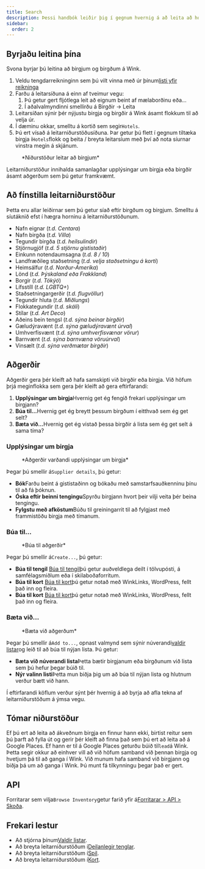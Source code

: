```yaml
---
title: Search
description: Þessi handbók leiðir þig í gegnum hvernig á að leita að hótelum og birgðum.
sidebar:
  order: 2
---
```


## Byrjaðu leitina þína

Svona byrjar þú leitina að birgjum og birgðum á Wink.

1. Veldu tengdarreikninginn sem þú vilt vinna með úr þínum[listi yfir reikninga](https://studio.wink.travel/company/list)
2. Farðu á leitarsíðuna á einn af tveimur vegu:
   1. Þú getur gert fljótlega leit að eignum beint af mælaborðinu eða...
   2. Í aðalvalmyndinni smellirðu á Birgðir → Leita
3. Leitarsíðan sýnir þér nýjustu birgja og birgðir á Wink ásamt flokkum til að velja úr.
4. Í dæminu okkar, smelltu á kortið sem segir`Hotels`.
5. Þú ert vísað á leitarniðurstöðusíðuna. Þar getur þú flett í gegnum tiltæka birgja í`Hotels`flokk og beita / breyta leitarsíum með því að nota síurnar vinstra megin á skjánum.

<figure>
  <CloudinaryImage width="700" height="570" resize="scale" quality="best" alt="Leitarniðurstöður" src="academy/search-results" errorImage="noimage_opaque_nyrtl0.png" />

  <figcaption>*Niðurstöður leitar að birgjum*</figcaption>
</figure>


Leitarniðurstöður innihalda samanlagðar upplýsingar um birgja eða birgðir ásamt aðgerðum sem þú getur framkvæmt.

## Að fínstilla leitarniðurstöður

Þetta eru allar leiðirnar sem þú getur síað eftir birgðum og birgjum. Smelltu á síutáknið efst í hægra horninu á leitarniðurstöðunum.

* Nafn eignar (*t.d. Centara*)
* Nafn birgða (*t.d. Villa*)
* Tegundir birgða (*t.d. heilsulindir*)
* Stjörnugjöf (*t.d. 5 stjörnu gististaðir*)
* Einkunn notendaumsagna (*t.d. 8 / 10*)
* Landfræðileg staðsetning (*t.d. velja staðsetningu á korti*)
* Heimsálfur (*t.d. Norður-Ameríka*)
* Lönd (*t.d. Þýskaland eða Frakkland*)
* Borgir (*t.d. Tókýó*)
* Lífsstíll (*t.d. LGBTQ+*)
* Staðsetningargerðir (*t.d. flugvöllur*)
* Tegundir hluta (*t.d. Miðlungs*)
* Flokkategundir (*t.d. skáli*)
* Stílar (*t.d. Art Deco*)
* Aðeins bein tengsl (*t.d. sýna beinar birgðir*)
* Gæludýravænt (*t.d. sýna gæludýravænt úrval*)
* Umhverfisvænt (*t.d. sýna umhverfisvænar vörur*)
* Barnvænt (*t.d. sýna barnvæna vöruúrval*)
* Vinsælt (*t.d. sýna verðmætar birgðir*)

## Aðgerðir

Aðgerðir gera þér kleift að hafa samskipti við birgðir eða birgja. Við höfum þrjá meginflokka sem gera þér kleift að gera eftirfarandi:

1. **Upplýsingar um birgja**Hvernig get ég fengið frekari upplýsingar um birgjann?
2. **Búa til...**&#x48;vernig get ég breytt þessum birgðum í eitthvað sem ég get selt?
3. **Bæta við...**&#x48;vernig get ég vistað þessa birgðir á lista sem ég get selt á sama tíma?

### Upplýsingar um birgja

<figure>
  <CloudinaryImage width="350" height="190" resize="scale" quality="best" alt="Upplýsingar um birgja" src="academy/supplier-details" errorImage="noimage_opaque_nyrtl0.png" />

  <figcaption>*Aðgerðir varðandi upplýsingar um birgja*</figcaption>
</figure>


Þegar þú smellir á`Supplier details`, þú getur:

* **Bók**Farðu beint á gististaðinn og bókaðu með samstarfsauðkenninu þínu til að fá þóknun.
* **Óska eftir beinni tengingu**Spyrðu birgjann hvort þeir vilji veita þér beina tengingu.
* **Fylgstu með afköstum**Búðu til greiningarrit til að fylgjast með frammistöðu birgja með tímanum.

### Búa til...

<figure>
  <CloudinaryImage width="350" height="238" resize="scale" quality="best" alt="Aðgerðir" src="academy/inventory-actions" errorImage="noimage_opaque_nyrtl0.png" />

  <figcaption>*Búa til aðgerðir*</figcaption>
</figure>


Þegar þú smellir á`Create...`, þú getur:

* **Búa til tengil** [Búa til tengil](/studio/shareable-links)þú getur auðveldlega deilt í tölvupósti, á samfélagsmiðlum eða í skilaboðaforritum.
* **Búa til kort** [Búa til kort](/studio/maps)þú getur notað með WinkLinks, WordPress, fellt það inn og fleira.
* **Búa til kort** [Búa til kort](/studio/cards)þú getur notað með WinkLinks, WordPress, fellt það inn og fleira.

### Bæta við...

<figure>
  <CloudinaryImage width="350" height="203" resize="scale" quality="best" alt="Aðgerðir" src="academy/add-to" errorImage="noimage_opaque_nyrtl0.png" />

  <figcaption>*Bæta við aðgerðum*</figcaption>
</figure>


Þegar þú smellir á`Add to...`, opnast valmynd sem sýnir núverandi[valdir listar](/studio/curated-lists)og leið til að búa til nýjan lista. Þú getur:

* **Bæta við núverandi lista**Þetta bætir birgjanum eða birgðunum við lista sem þú hefur þegar búið til.
* **Nýr valinn listi**Þetta mun biðja þig um að búa til nýjan lista og hlutnum verður bætt við hann.

Í eftirfarandi köflum verður sýnt þér hvernig á að byrja að afla tekna af leitarniðurstöðum á ýmsa vegu.

## Tómar niðurstöður

Ef þú ert að leita að ákveðnum birgja en finnur hann ekki, birtist reitur sem þú þarft að fylla út og gerir þér kleift að finna það sem þú ert að leita að á Google Places. Ef hann er til á Google Places geturðu búið til`lead`á Wink.
Þetta segir okkur að einhver vill að við höfum samband við þennan birgja og hvetjum þá til að ganga í Wink. Við munum hafa samband við birgjann og biðja þá um að ganga í Wink. Þú munt fá tilkynningu þegar það er gert.

## API

Forritarar sem vilja`Browse Inventory`getur farið yfir á[Forritarar > API > Skoða](/developers/apis/#browse-api).

## Frekari lestur

* Að stjórna þínum[Valdir listar](/studio/curated-lists).
* Að breyta leitarniðurstöðum í[Deilanlegir tenglar](/studio/shareable-links).
* Að breyta leitarniðurstöðum í[Spil](/studio/cards).
* Að breyta leitarniðurstöðum í[Kort](/studio/maps).

